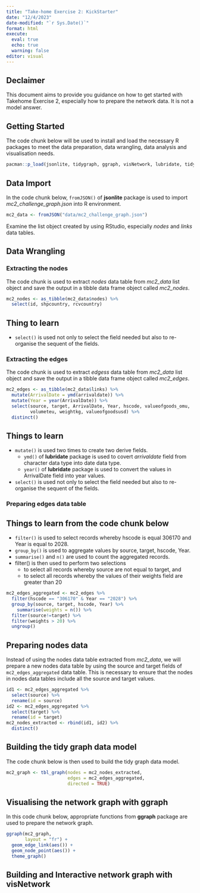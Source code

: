 ```yaml
---
title: "Take-home Exercise 2: KickStarter"
date: "12/4/2023"
date-modified: "`r Sys.Date()`"
format: html
execute: 
  eval: true
  echo: true
  warning: false
editor: visual
---
```


::: callout-warning
## Declaimer
This document aims to provide you guidance on how to get started with Takehome Exercise 2, especially how to prepare the network data. It is not a model answer.
:::

## Getting Started

The code chunk below will be used to install and load the necessary R packages to meet the data preparation, data wrangling, data analysis and visualisation needs.

```r
pacman::p_load(jsonlite, tidygraph, ggraph, visNetwork, lubridate, tidyverse)
```

## Data Import

In the code chunk below, `fromJSON()` of **jsonlite** package is used to import *mc2_challenge_graph.json* into R environment.

```r
mc2_data <- fromJSON("data/mc2_challenge_graph.json")
```

::: Callout-note
Examine the list object created by using RStudio, especially *nodes* and *links* data tables.
:::

## Data Wrangling

### Extracting the nodes

The code chunk is used to extract *nodes* data table from *mc2_data* list object and save the output in a tibble data frame object called *mc2_nodes*.  

```r
mc2_nodes <- as_tibble(mc2_data$nodes) %>%
  select(id, shpcountry, rcvcountry)
```

::: callout-note
## Thing to learn
- `select()` is used not only to select the field needed but also to re-organise the sequent of the fields. 
:::

### Extracting the edges

The code chunk is used to extract *edgess* data table from *mc2_data* list object and save the output in a tibble data frame object called *mc2_edges*. 

```r
mc2_edges <- as_tibble(mc2_data$links) %>%
  mutate(ArrivalDate = ymd(arrivaldate)) %>%
  mutate(Year = year(ArrivalDate)) %>%
  select(source, target, ArrivalDate, Year, hscode, valueofgoods_omu, 
         volumeteu, weightkg, valueofgoodsusd) %>% 
  distinct()
```

::: callout-note
## Things to learn
- `mutate()` is used two times to create two derive fields.
  - `ymd()` of **lubridate** package is used to covert *arrivaldate* field from character data type into date data type.
  - `year()` of **lubridate** package is used to convert the values in ArrivalDate field into year values. 
- `select()` is used not only to select the field needed but also to re-organise the sequent of the fields. 
:::

### Preparing edges data table

::: callout-note 
## Things to learn from the code chunk below
- `filter()` is used to select records whereby hscode is equal 306170 and Year is equal to 2028.
- `group_by()` is used to aggregate values by source, target, hscode, Year.
- `summarise()` and `n()` are used to count the aggregated records.
- filter() is then used to perform two selections
  - to select all records whereby source are not equal to target, and
  - to select all records whereby the values of their weights field are greater than 20

:::

```r
mc2_edges_aggregated <- mc2_edges %>%
  filter(hscode == "306170" & Year == "2028") %>%
  group_by(source, target, hscode, Year) %>%
    summarise(weights = n()) %>%
  filter(source!=target) %>%
  filter(weights > 20) %>%
  ungroup()
```

## Preparing nodes data

Instead of using the nodes data table extracted from *mc2_data*, we will prepare a new nodes data table by using the source and target fields of `mc2_edges_aggregated` data table.  This is necessary to ensure that the nodes in nodes data tables include all the source and target values.

```r
id1 <- mc2_edges_aggregated %>%
  select(source) %>%
  rename(id = source)
id2 <- mc2_edges_aggregated %>%
  select(target) %>%
  rename(id = target)
mc2_nodes_extracted <- rbind(id1, id2) %>%
  distinct()
```

## Building the tidy graph data model

The code chunk below is then used to build the tidy graph data model.

```r
mc2_graph <- tbl_graph(nodes = mc2_nodes_extracted,
                       edges = mc2_edges_aggregated,
                       directed = TRUE)
```

## Visualising the network graph with ggraph

In this code chunk below, appropriate functions from **ggraph** package are used to prepare the network graph. 

```r
ggraph(mc2_graph,
       layout = "fr") +
  geom_edge_link(aes()) +
  geom_node_point(aes()) +
  theme_graph()
```

## Building and Interactive network graph with visNetwork



